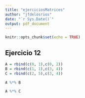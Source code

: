 ```yaml
---
title: "ejerciciosMatrices"
author: "jfdelosrios"
date: "`r Sys.Date()`"
output: pdf_document
---
```


```r
knitr::opts_chunk$set(echo = TRUE)
```

## Ejercicio 12

```r
A = rbind(c(0, 1),c(0, 2))
B = rbind(c(1, 1),c(3, 4))
C = rbind(c(2, 5),c(3, 4))

A %*% B

A %*% C
```


